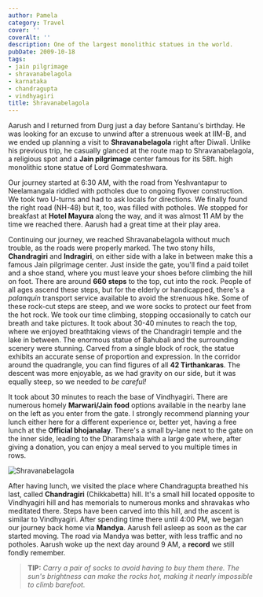 ```yaml
---
author: Pamela
category: Travel
cover: ''
coverAlt: ''
description: One of the largest monolithic statues in the world.
pubDate: 2009-10-18
tags:
- jain pilgrimage
- shravanabelagola
- karnataka
- chandragupta
- vindhyagiri
title: Shravanabelagola
---
```



Aarush and I returned from Durg just a day before Santanu's birthday. He was looking for an excuse to unwind after a strenuous week at IIM-B, and we ended up planning a visit to **Shravanabelagola** right after Diwali. Unlike his previous trip, he casually glanced at the route map to Shravanabelagola, a religious spot and a **Jain pilgrimage** center famous for its 58ft. high monolithic stone statue of Lord Gommateshwara.

Our journey started at 6:30 AM, with the road from Yeshvantapur to Neelamangala riddled with potholes due to ongoing flyover construction. We took two U-turns and had to ask locals for directions. We finally found the right road (NH-48) but it, too, was filled with potholes. We stopped for breakfast at **Hotel Mayura** along the way, and it was almost 11 AM by the time we reached there. Aarush had a great time at their play area.

Continuing our journey, we reached Shravanabelagola without much trouble, as the roads were properly marked. The two stony hills, **Chandragiri** and **Indragiri**, on either side with a lake in between make this a famous Jain pilgrimage center. Just inside the gate, you'll find a paid toilet and a shoe stand, where you must leave your shoes before climbing the hill on foot. There are around **660 steps** to the top, cut into the rock. People of all ages ascend these steps, but for the elderly or handicapped, there's a *palanquin* transport service available to avoid the strenuous hike. Some of these rock-cut steps are steep, and we wore socks to protect our feet from the hot rock. We took our time climbing, stopping occasionally to catch our breath and take pictures. It took about 30-40 minutes to reach the top, where we enjoyed breathtaking views of the Chandragiri temple and the lake in between. The enormous statue of Bahubali and the surrounding scenery were stunning. Carved from a single block of rock, the statue exhibits an accurate sense of proportion and expression. In the corridor around the quadrangle, you can find figures of all **42 Tirthankaras**. The descent was more enjoyable, as we had gravity on our side, but it was equally steep, so we needed to *be careful!*

It took about 30 minutes to reach the base of Vindhyagiri. There are numerous homely **Marwari/Jain food** options available in the nearby lane on the left as you enter from the gate. I strongly recommend planning your lunch either here for a different experience or, better yet, having a free lunch at the **Official bhojanalay**. There's a small by-lane next to the gate on the inner side, leading to the Dharamshala with a large gate where, after giving a donation, you can enjoy a meal served to you multiple times in rows.

<Image src={pic1} alt="Shravanabelagola"/>

After having lunch, we visited the place where Chandragupta breathed his last, called **Chandragiri** (Chikkabetta) hill. It's a small hill located opposite to Vindhyagiri hill and has memorials to numerous monks and shravakas who meditated there. Steps have been carved into this hill, and the ascent is similar to Vindhyagiri. After spending time there until 4:00 PM, we began our journey back home via **Mandya**. Aarush fell asleep as soon as the car started moving. The road via Mandya was better, with less traffic and no potholes. Aarush woke up the next day around 9 AM, a **record** we still fondly remember.

>**TIP:** *Carry a pair of socks to avoid having to buy them there. The sun's brightness can make the rocks hot, making it nearly impossible to climb barefoot.*